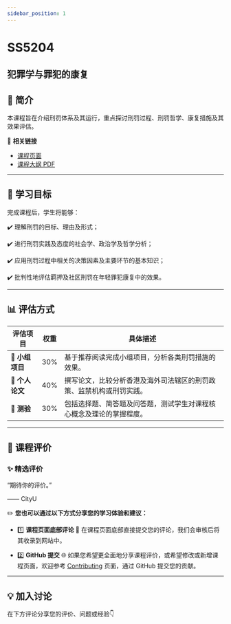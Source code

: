 ```yaml
---
sidebar_position: 1
---
```


# SS5204
## 犯罪学与罪犯的康复

## **📘 简介**
本课程旨在介绍刑罚体系及其运行，重点探讨刑罚过程、刑罚哲学、康复措施及其效果评估。

🔗 **相关链接**
- [课程页面](https://www.cityu.edu.hk/catalogue/pg/202425/course/SS5204.htm)
- [课程大纲 PDF](https://www.cityu.edu.hk/catalogue/pg/202425/course/SS5204.pdf)

---

## **🎯 学习目标**

完成课程后，学生将能够：

✔️ 理解刑罚的目标、理由及形式；

✔️ 进行刑罚实践及态度的社会学、政治学及哲学分析；

✔️ 应用刑罚过程中相关的决策因素及主要环节的基本知识；

✔️ 批判性地评估羁押及社区刑罚在年轻罪犯康复中的效果。

---

## **📊 评估方式**

| **评估项目**             | **权重** | **具体描述**                                                                                       |
|------------------------|---------|---------------------------------------------------------------------------------------------------|
| **🎤 小组项目**          | 30%     | 基于推荐阅读完成小组项目，分析各类刑罚措施的效果。                                                       |
| **📄 个人论文**          | 40%     | 撰写论文，比较分析香港及海外司法辖区的刑罚政策、监禁机构或刑罚实践。                                         |
| **📝 测验**             | 30%     | 包括选择题、简答题及问答题，测试学生对课程核心概念及理论的掌握程度。                                             |

---

## **💬 课程评价**

### ✨ **精选评价**
<div className={commentStyles.commentBox}>
    <p className={commentStyles.commentText}>
        “期待你的评价。”
    </p>
    <p className={commentStyles.commentAuthor}>—— CityU</p>
</div>

✏️ **您也可以通过以下方式分享您的学习体验和建议：**

- 1️⃣ **课程页面底部评论**
💬 在课程页面底部直接提交您的评论，我们会审核后将其收录到网站中。

- 2️⃣ **GitHub 提交**
🌐 如果您希望更全面地分享课程评价，或希望修改或新增课程页面，欢迎参考 [Contributing](https://penjc.github.io/cityU-navigator/contributing) 页面，通过 GitHub 提交您的贡献。

---

## **💡 加入讨论**

在下方评论分享您的评价、问题或经验👇
<Utterances />
